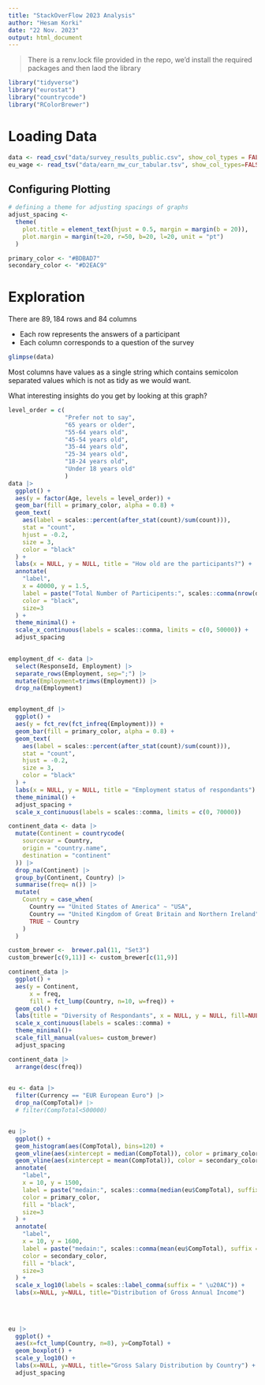 ```yaml
---
title: "StackOverFlow 2023 Analysis"
author: "Hesam Korki"
date: "22 Nov. 2023"
output: html_document
---
```


> There is a renv.lock file provided in the repo, we'd install the required packages and then laod the library

```r
library("tidyverse")
library("eurostat")
library("countrycode")
library("RColorBrewer")
```
# Loading Data

```r
data <- read_csv("data/survey_results_public.csv", show_col_types = FALSE)
eu_wage <- read_tsv("data/earn_mw_cur_tabular.tsv", show_col_types=FALSE)
```

## Configuring Plotting

```r
# defining a theme for adjusting spacings of graphs
adjust_spacing <-
  theme(
    plot.title = element_text(hjust = 0.5, margin = margin(b = 20)),
    plot.margin = margin(t=20, r=50, b=20, l=20, unit = "pt")
  )

primary_color <- "#BDBAD7"
secondary_color <- "#D2EAC9"
```


# Exploration

:::{.callout-note appearance="minimal"}
There are $89,184$ rows and $84$ columns

- Each row represents the answers of a participant
- Each column corresponds to a question of the survey 
:::

```r
glimpse(data)
```

:::{.callout-warning appearance="minimal"}
Most columns have values as a single string which contains semicolon separated values which is not as tidy as we would want.
:::


What interesting insights do you get by looking at this graph?


```r

level_order = c(
                "Prefer not to say",
                "65 years or older",
                "55-64 years old",
                "45-54 years old",
                "35-44 years old",
                "25-34 years old",
                "18-24 years old",
                "Under 18 years old"
                )
data |>
  ggplot() +
  aes(y = factor(Age, levels = level_order)) +
  geom_bar(fill = primary_color, alpha = 0.8) +
  geom_text(
    aes(label = scales::percent(after_stat(count)/sum(count))),
    stat = "count",
    hjust = -0.2,
    size = 3,
    color = "black"
  ) +
  labs(x = NULL, y = NULL, title = "How old are the participants?") +
  annotate(
    "label",
    x = 40000, y = 1.5,
    label = paste("Total Number of Participents:", scales::comma(nrow(data))),
    color = "black",
    size=3
  ) +
  theme_minimal() +
  scale_x_continuous(labels = scales::comma, limits = c(0, 50000)) +
  adjust_spacing 
  
```

```r

employment_df <- data |> 
  select(ResponseId, Employment) |> 
  separate_rows(Employment, sep=";") |> 
  mutate(Employment=trimws(Employment)) |> 
  drop_na(Employment)


employment_df |>
  ggplot() +
  aes(y = fct_rev(fct_infreq(Employment))) +
  geom_bar(fill = primary_color, alpha = 0.8) +
  geom_text(
    aes(label = scales::percent(after_stat(count)/sum(count))),
    stat = "count",
    hjust = -0.2,
    size = 3,
    color = "black"
  ) +
  labs(x = NULL, y = NULL, title = "Employment status of respondants") +
  theme_minimal() +
  adjust_spacing + 
  scale_x_continuous(labels = scales::comma, limits = c(0, 70000))
```
```r

continent_data <- data |>
  mutate(Continent = countrycode(
    sourcevar = Country,
    origin = "country.name",
    destination = "continent"
  )) |>
  drop_na(Continent) |> 
  group_by(Continent, Country) |> 
  summarise(freq= n()) |> 
  mutate(
    Country = case_when(
      Country == "United States of America" ~ "USA",
      Country == "United Kingdom of Great Britain and Northern Ireland" ~ "UK",
      TRUE ~ Country
    )
  )

custom_brewer <-  brewer.pal(11, "Set3")
custom_brewer[c(9,11)] <- custom_brewer[c(11,9)]

continent_data |>
  ggplot() +
  aes(y = Continent,
      x = freq,
      fill = fct_lump(Country, n=10, w=freq)) +
  geom_col() +
  labs(title = "Diversity of Respondants", x = NULL, y = NULL, fill=NULL) +
  scale_x_continuous(labels = scales::comma) +
  theme_minimal()+ 
  scale_fill_manual(values= custom_brewer)
  adjust_spacing

```
```r
continent_data |> 
  arrange(desc(freq))
  
```





```r
eu <- data |> 
  filter(Currency == "EUR European Euro") |> 
  drop_na(CompTotal)# |> 
  # filter(CompTotal<500000)


eu |>
  ggplot() +
  geom_histogram(aes(CompTotal), bins=120) +
  geom_vline(aes(xintercept = median(CompTotal)), color = primary_color, linetype = "dashed", size = 1) +
  geom_vline(aes(xintercept = mean(CompTotal)), color = secondary_color, linetype = "dashed", size = 1) +
  annotate(
    "label",
    x = 10, y = 1500,
    label = paste("medain:", scales::comma(median(eu$CompTotal), suffix = " \u20AC")),
    color = primary_color,
    fill = "black",
    size=3
  ) +
  annotate(
    "label",
    x = 10, y = 1600,
    label = paste("medain:", scales::comma(mean(eu$CompTotal), suffix = " \u20AC")),
    color = secondary_color,
    fill = "black",
    size=3
  ) +
  scale_x_log10(labels = scales::label_comma(suffix = " \u20AC")) +
  labs(x=NULL, y=NULL, title="Distribution of Gross Annual Income")
  
  
  
```

```r
eu |> 
  ggplot() +
  aes(x=fct_lump(Country, n=8), y=CompTotal) +
  geom_boxplot() + 
  scale_y_log10() + 
  labs(x=NULL, y=NULL, title="Gross Salary Distribution by Country") +
  adjust_spacing
```

